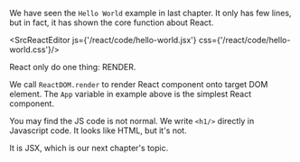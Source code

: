 
We have seen the  `Hello World` example in last chapter.
It only has few lines, but in fact, it has shown the core function about React.

<SrcReactEditor js={'/react/code/hello-world.jsx'} css={'/react/code/hello-world.css'}/>

React only do one thing: RENDER.

We call `ReactDOM.render` to render React component onto target DOM element.
The `App` variable in example above is the simplest React component.

You may find the JS code is not normal.
We write `<h1/>` directly in Javascript code.
It looks like HTML, but it's not.

It is JSX, which is our next chapter's topic.
